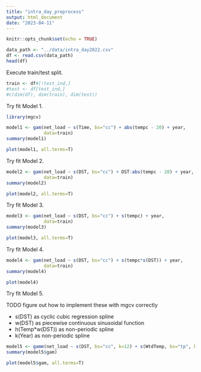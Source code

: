 ```yaml
---
title: "intra_day_preprocess"
output: html_document
date: "2023-04-11"
---
```


```r
knitr::opts_chunk$set(echo = TRUE)
```

```r
data_path <- "../data/intra_day2022.csv"
df <- read.csv(data_path)
head(df)
```

Execute train/test split.

```r
train <- df#[!test_ind,]
#test <- df[test_ind,]
#c(dim(df), dim(train), dim(test))
```

Try fit Model 1.

```r
library(mgcv)

model1 <- gam(net_load ~ s(Time, bs="cc") + abs(tempc - 20) + year,
              data=train)
summary(model1)
```

```r
plot(model1, all.terms=T)
```

Try fit Model 2.

```r
model2 <- gam(net_load ~ s(DST, bs="cc") + DST:abs(tempc - 20) + year,
              data=train)
summary(model2)
```

```r
plot(model2, all.terms=T)
```

Try fit Model 3.

```r
model3 <- gam(net_load ~ s(DST, bs="cc") + s(tempc) + year,
              data=train)
summary(model3)
```

```r
plot(model3, all.terms=T)
```


Try fit Model 4.

```r
model4 <- gam(net_load ~ s(DST, bs="cc") + s(tempc*s(DST)) + year,
              data=train)
summary(model4)
```

```r
plot(model4)
```

Try fit Model 5.

TODO figure out how to implement these with mgcv correctly

- s(DST) as cyclic cubic regression spline
- w(DST) as piecewise continuous sinusoidal function
- h(Temp*w(DST)) as non-periodic spline
- k(Year) as non-periodic spline

```r
model5 <- gamm(net_load ~ s(DST, bs="cc", k=12) + s(WtdTemp, bs="tp", k=8) + s(year, bs="tp", k=7), data=train)
summary(model5$gam)
```

```r
plot(model5$gam, all.terms=T)
```


